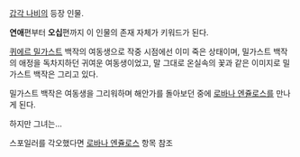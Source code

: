 [[갑각 나비]]의 등장 인물.

'''연애'''편부터 '''오십'''편까지 이 인물의 존재 자체가 키워드가 된다.

[[퀴에르 밀가스트]] 백작의 여동생으로 작중 시점에선 이미 죽은 상태이며, 밀가스트 백작의 애정을 독차지하던 귀여운 여동생이었고, 말 그대로 온실속의 꽃과 같은 이미지로 밀가스트 백작은 그리고 있다.

밀가스트 백작은 여동생을 그리워하며 해안가를 돌아보던 중에 [[로바나 엔쥴로스]]를 만나게 된다.

하지만 그녀는...

스포일러를 각오했다면 [[로바나 엔쥴로스]] 항목 참조
